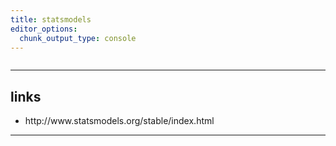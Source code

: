 ```yaml
---
title: statsmodels
editor_options: 
  chunk_output_type: console
---
```


```r
```

******************************************************************************************

## links

* http://www.statsmodels.org/stable/index.html

******************************************************************************************









